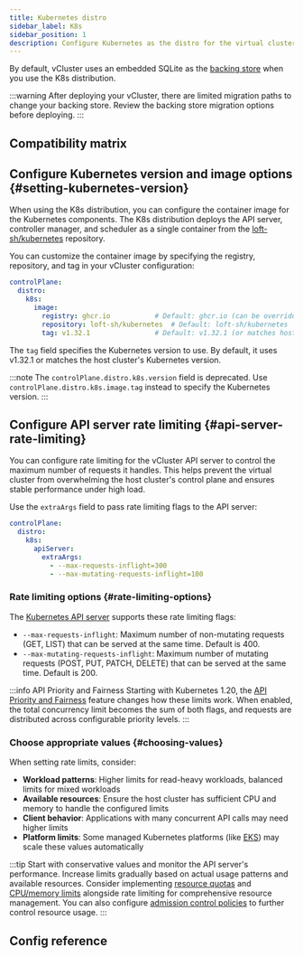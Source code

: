 ```yaml
---
title: Kubernetes distro
sidebar_label: K8s
sidebar_position: 1
description: Configure Kubernetes as the distro for the virtual cluster.
---
```



<DefaultDistroNote/>

By default, <GlossaryTerm term="vcluster">vCluster</GlossaryTerm> uses an embedded SQLite as the [backing store](../backing-store/README.mdx) when you use the <GlossaryTerm term="k8s">K8s</GlossaryTerm> distribution.

:::warning
After deploying your vCluster, there are limited migration paths to change your backing store. Review the backing store migration options before deploying.
:::

## Compatibility matrix

<K8sCompat/>

## Configure Kubernetes version and image options {#setting-kubernetes-version}

When using the K8s distribution, you can configure the container image for the Kubernetes components. The K8s distribution deploys the <GlossaryTerm term="api-server">API server</GlossaryTerm>, controller manager, and scheduler as a single container from the [loft-sh/kubernetes](https://github.com/loft-sh/kubernetes) repository.

You can customize the container image by specifying the registry, repository, and tag in your vCluster configuration:

```yaml title="vcluster.yaml"
controlPlane:
  distro:
    k8s:
      image:
        registry: ghcr.io           # Default: ghcr.io (can be overridden globally with controlPlane.advanced.defaultImageRegistry)
        repository: loft-sh/kubernetes  # Default: loft-sh/kubernetes
        tag: v1.32.1                # Default: v1.32.1 (or matches host Kubernetes version)
```

The `tag` field specifies the Kubernetes version to use. By default, it uses v1.32.1 or matches the <GlossaryTerm term="host-cluster">host cluster</GlossaryTerm>'s Kubernetes version.

:::note
The `controlPlane.distro.k8s.version` field is deprecated. Use `controlPlane.distro.k8s.image.tag` instead to specify the Kubernetes version.
:::

## Configure API server rate limiting {#api-server-rate-limiting}

You can configure rate limiting for the vCluster API server to control the maximum number of requests it handles. This helps prevent the <GlossaryTerm term="virtual-cluster">virtual cluster</GlossaryTerm> from overwhelming the host cluster's <GlossaryTerm term="control-plane">control plane</GlossaryTerm> and ensures stable performance under high load.

Use the `extraArgs` field to pass rate limiting flags to the API server:

```yaml title="vcluster.yaml"
controlPlane:
  distro:
    k8s:
      apiServer:
        extraArgs:
          - --max-requests-inflight=300
          - --max-mutating-requests-inflight=100
```

### Rate limiting options {#rate-limiting-options}

The [Kubernetes API server](https://kubernetes.io/docs/reference/command-line-tools-reference/kube-apiserver/) supports these rate limiting flags:

- `--max-requests-inflight`: Maximum number of non-mutating requests (GET, LIST) that can be served at the same time. Default is 400.
- `--max-mutating-requests-inflight`: Maximum number of mutating requests (POST, PUT, PATCH, DELETE) that can be served at the same time. Default is 200.

:::info API Priority and Fairness
Starting with Kubernetes 1.20, the [API Priority and Fairness](https://kubernetes.io/docs/concepts/cluster-administration/flow-control/) feature changes how these limits work. When enabled, the total concurrency limit becomes the sum of both flags, and requests are distributed across configurable priority levels.
:::

### Choose appropriate values {#choosing-values}

When setting rate limits, consider:

- **Workload patterns**: Higher limits for read-heavy workloads, balanced limits for mixed workloads
- **Available resources**: Ensure the host cluster has sufficient CPU and memory to handle the configured limits
- **Client behavior**: Applications with many concurrent API calls may need higher limits
- **Platform limits**: Some managed Kubernetes platforms (like [EKS](https://docs.aws.amazon.com/eks/latest/best-practices/scale-control-plane.html)) may scale these values automatically

:::tip
Start with conservative values and monitor the API server's performance. Increase limits gradually based on actual usage patterns and available resources. Consider implementing [resource quotas](../../../policies/resource-quota.mdx) and [CPU/memory limits](../../../../../troubleshoot/configure-memory-limits.mdx) alongside rate limiting for comprehensive resource management. You can also configure [admission control policies](../../../policies/admission-control.mdx) to further control resource usage.
:::

## Config reference

<DistroK8s/>
